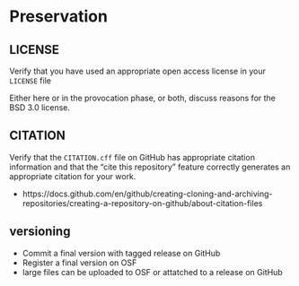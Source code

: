 # Preservation

## LICENSE

Verify that you have used an appropriate open access license in your `LICENSE` file

Either here or in the provocation phase, or both, discuss reasons for the BSD 3.0 license.

## CITATION

Verify that the `CITATION.cff` file on GitHub has appropriate citation information and that the "cite this repository" feature correctly generates an appropriate citation for your work.

- https://docs.github.com/en/github/creating-cloning-and-archiving-repositories/creating-a-repository-on-github/about-citation-files

## versioning

- Commit a final version with tagged release on GitHub
- Register a final version on OSF
- large files can be uploaded to OSF or attatched to a release on GitHub
